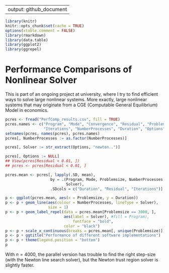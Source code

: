 
---
output: github_document
---

```r
library(knitr)
knitr::opts_chunk$set(cache = TRUE)
options(xtable.comment = FALSE)
library(rmarkdown)
library(data.table)
library(ggplot2)
library(ggrepel)
```

Performance Comparisons of Nonlinear Solver
====================

This is part of an ongoing project at university, where I try to find
efficient ways to solve large nonlinear systems. More exactly, large
nonlinear systems that may originate from a CGE (Computable General
Equilibrium) Model in economics.


```r
pcres <- fread("PerfComp_results.csv", fill = TRUE)
pcres.names <- c("Program", "Mode", "Convergence", "Residual", "Problemsize",
                 "Iterations", "NumberProcesses", "Duration", "Options")
setnames(pcres, names(pcres), pcres.names)
pcres[, NumberProcesses := as.factor(NumberProcesses)]

pcres[, Solver := str_extract(Options, "newton..")]

pcres[, Options := NULL]
## View(pcres[Residual < 0.01, ])
## pcres <- pcres[Residual < 0.01, ]

pcres.mean <- pcres[, lapply(.SD, mean),
                    by = .(Program, Mode, Problemsize, NumberProcesses,
                           Solver),
                    .SDcols = c("Duration", "Residual", "Iterations")]
```

```r
p <- ggplot(pcres.mean, aes(x = Problemsize, y = Duration))
p <- p + geom_line(aes(colour = NumberProcesses, lineType = Solver),
                   size = 1)
p <- p + geom_label_repel(data = pcres.mean[Problemsize == 3000, ],
                          aes(label = Solver), #fill = Program),
                              fontface = "bold",
                          color = "black")
p <- p + scale_x_continuous(breaks = pcres.mean[, unique(Problemsize)])
p <- p + ggtitle("Performance of different software implementations")
p <- p + theme(legend.position = "bottom")
p
```

With $n = 4000$, the parallel version has trouble to find the right
step-size (with the Newton line search solver), but the Newton trust
region solver is slightly faster.
